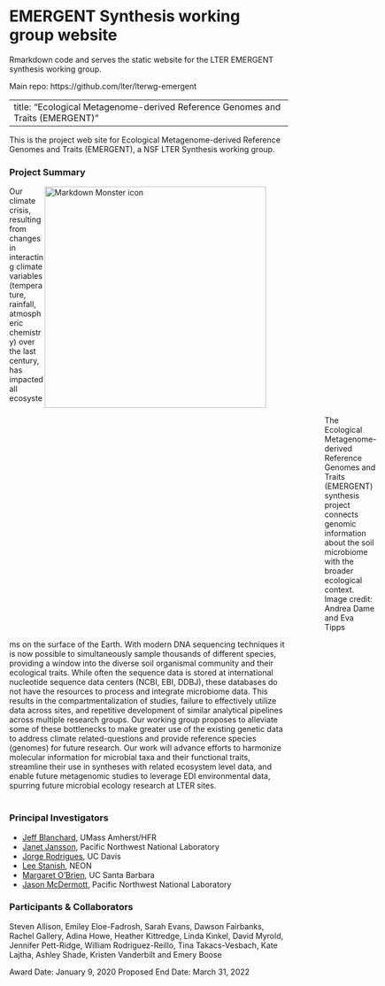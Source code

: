 # EMERGENT Synthesis working group website

Rmarkdown code and serves the static website for the LTER EMERGENT synthesis working group.

Main repo: https://github.com/lter/lterwg-emergent

---
title: "Ecological Metagenome-derived Reference Genomes and Traits (EMERGENT)"
---

This is the project web site for Ecological Metagenome-derived Reference Genomes and Traits (EMERGENT), a NSF LTER Synthesis working group.

### Project Summary
<figure>
<img src="https://lternet.edu/wp-content/uploads/2020/01/soil_emergent3.png"
     alt="Markdown Monster icon"
     style="float:right;position: relative;width:400px;height:400px;" />
<figcaption><div style="display:block; float:left;margin-left:530px; margin-right:35px;position:relative"> The Ecological Metagenome-derived Reference Genomes and Traits (EMERGENT) synthesis project connects genomic information about the soil microbiome with the broader ecological context.
Image credit: Andrea Dame and Eva Tipps
</div>
</figcaption>
</figure>   


Our climate crisis, resulting from changes in interacting climate variables (temperature, rainfall, atmospheric chemistry) over the last century, has impacted all ecosystems on the surface of the Earth. With modern DNA sequencing techniques it is now possible to simultaneously sample thousands of different species, providing a window into the diverse soil organismal community and their ecological traits. While often the sequence data is stored at international nucleotide sequence data centers (NCBI, EBI, DDBJ), these databases do not have the resources to process and integrate microbiome data. This results in the compartmentalization of studies, failure to effectively utilize data across sites, and repetitive development of similar analytical pipelines across multiple research groups. Our working group proposes to alleviate some of these bottlenecks to make greater use of the existing genetic data to address climate related-questions and provide reference species (genomes) for future research. Our work will advance efforts to harmonize molecular information for microbial taxa and their functional traits, streamline their use in syntheses with related ecosystem level data, and enable future metagenomic studies to leverage EDI environmental data, spurring future microbial ecology research at LTER sites.  
<br>

### Principal Investigators

* [Jeff Blanchard](http://www.bio.umass.edu/micro/blanchard/), UMass Amherst/HFR
* [Janet Jansson](https://www.pnnl.gov/people/janet-jansson), Pacific Northwest National Laboratory
* [Jorge Rodrigues](http://lawr.ucdavis.edu/people/faculty/rodrigues-jorge), UC Davis
* [Lee Stanish](https://www.neonscience.org/observatory/staff/lee-stanish), NEON
* [Margaret O’Brien](https://msi.ucsb.edu/people/research-scientists/margaret-obrien), UC Santa Barbara
* [Jason McDermott](https://www.pnnl.gov/science/staff/staff_info.asp?staff_num=7039), Pacific Northwest National Laboratory
<br>

### Participants & Collaborators

Steven Allison, Emiley Eloe-Fadrosh, Sarah Evans, Dawson Fairbanks, Rachel Gallery, Adina Howe, Heather Kittredge, Linda Kinkel, David Myrold, Jennifer Pett-Ridge, William Rodriguez-Reillo, Tina Takacs-Vesbach, Kate Lajtha, Ashley Shade, Kristen Vanderbilt and Emery Boose
<br>

Award Date: January 9, 2020
Proposed End Date: March 31, 2022